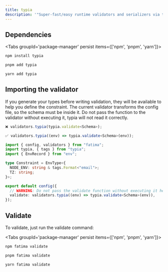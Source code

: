 ```yaml
---
title: typia
description: '"Super-fast/easy runtime validators and serializers via transformation"'
---
```


## Dependencies

<Tabs groupId='package-manager' persist items={['npm', 'pnpm', 'yarn']}>

```bash tab="npm"
npm install typia
```

```bash tab="pnpm"
pnpm add typia
```

```bash tab="yarn"
yarn add typia
```

</Tabs>

## Importing the validator

<Callout type="info" title="Generate your types">
  If you generate your types before writing validation, they will be available
  to help you define the constraint.
</Callout>

<Callout type="warn" title="Do not write the schema in other file">
  The current validator transforms the config file, so the schema must be inside
  it.
</Callout>

<Callout type="warn" title="Do not pass the function without executing it">
  Do not pass the function to the validator without executing it, typia will not
  read it correctly.

```ts title="env.config.ts"
❌ validators.typia(typia.validate<Schema>);

✅ validators.typia((env) => typia.validate<Schema>(env));
```

</Callout>

```ts title="env.config.ts"
import { config, validators } from "fatima";
import typia, { tags } from "typia";
import { EnvRecord } from "env";

type Constraint = EnvType<{
  NODE_ENV: string & tags.Format<"email">;
  TZ: string;
}>;

export default config({
  // WARNING: Do not pass the validate function without executing it here.
  validate: validators.typia((env) => typia.validate<Schema>(env)),
});
```

## Validate

To validate, just run the validate command:

<Tabs groupId='package-manager' persist items={['npm', 'pnpm', 'yarn']}>

```bash tab="npm"
npm fatima validate
```

```bash tab="pnpm"
pnpm fatima validate
```

```bash tab="yarn"
yarn fatima validate
```

</Tabs>
